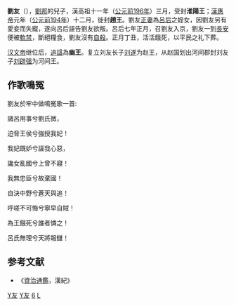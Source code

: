 '''劉友'''（{{bd|前3世纪|?|前181年|2月21日|catIdx=Liu,刘}}），[[劉邦|劉邦]]的兒子，漢高祖十一年（[[公元|公元]][[前196年|前196年]]）三月，受封'''淮陽王'''；[[漢惠帝|漢惠帝]]元年（[[公元|公元]][[前194年|前194年]]）十二月，徙封'''趙王'''。劉友[[正妻|正妻]]為[[呂后|呂后]]之姪女，因劉友另有愛妾而失寵，遂向呂后誣告劉友欲叛。呂后七年正月，召劉友入京，劉友一到[[長安|長安]]便被[[軟禁|軟禁]]，斷絕糧食，劉友沒有[[自殺|自殺]]。正月丁丑，活活餓死，以平民之礼下葬。

[[汉文帝|汉文帝]]继位后，[[諡號|追諡]]為'''幽王'''。复立刘友长子[[刘遂_(赵王)|刘遂]]为赵王，从赵国划出河间郡封刘友子[[刘辟强_(河间王)|刘辟强]]为河间王。

== 作歌鳴冤 ==
劉友於牢中做鳴冤歌一首:

諸呂用事兮劉氏微，

迫脅王侯兮強授我妃！

我妃既妒兮誣我心惡，

讒女亂國兮上曾不寢！

我無忠臣兮故棄國！

自決中野兮蒼天與追！

呼嗟不可悔兮寧早自賊！

為王餓死兮誰者憐之！

呂氏無理兮天將報讎！

==参考文献==
<div class="references-small">
<references />
</div>
*《[[資治通鑑|資治通鑑]]，漢紀》

{{start box}}
{{s-before|首任}}
{{s-title|[[西汉|西汉]][[淮阳王|淮阳王]]|前196年—前194年}}
{{s-after|七年后<br>侄[[刘强_(淮阳怀王)|刘强]]}}
{{s-before|兄[[刘如意|刘如意]]}}
{{s-title|[[西汉|西汉]][[赵王|赵王]]|前194年—前181年}}
{{s-after|兄[[刘恢|刘恢]]}}
{{end box}}
{{西汉诸侯王}}
[[Category:刘姓|Y友]]
[[Category:汉朝诸侯王|Y友]]
[[Category:汉高帝皇子|6]]
[[Category:中國餓死人物|L]]